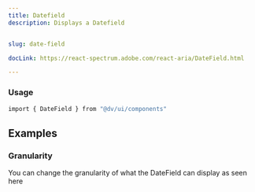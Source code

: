 ```yaml
---
title: Datefield
description: Displays a Datefield


slug: date-field

docLink: https://react-spectrum.adobe.com/react-aria/DateField.html

---
```


<ComponentPreview name="date-field/preview" />

### Usage

```bash
import { DateField } from "@dv/ui/components"
```





## Examples

### Granularity

You can change the granularity of what the DateField can display as seen here

<ComponentPreview name="date-field/granularity" />


